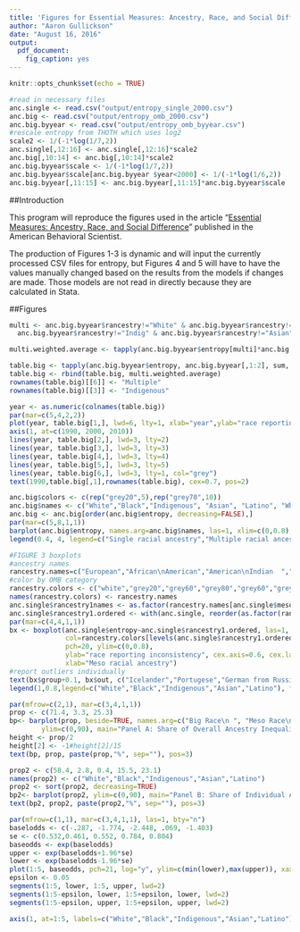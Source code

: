 ```yaml
---
title: 'Figures for Essential Measures: Ancestry, Race, and Social Difference'
author: "Aaron Gullickson"
date: "August 16, 2016"
output: 
  pdf_document: 
    fig_caption: yes
---
```


```r
knitr::opts_chunk$set(echo = TRUE)

#read in necessary files
anc.single <- read.csv("output/entropy_single_2000.csv")
anc.big <- read.csv("output/entropy_omb_2000.csv")
anc.big.byyear <- read.csv("output/entropy_omb_byyear.csv")
#rescale entropy from THOTH which uses log2
scale2 <- 1/(-1*log(1/7,2))
anc.single[,12:16] <- anc.single[,12:16]*scale2
anc.big[,10:14] <- anc.big[,10:14]*scale2
anc.big.byyear$scale <- 1/(-1*log(1/7,2))
anc.big.byyear$scale[anc.big.byyear $year<2000] <- 1/(-1*log(1/6,2))
anc.big.byyear[,11:15] <- anc.big.byyear[,11:15]*anc.big.byyear$scale
```

##Introduction

This program will reproduce the figures used in the article "[Essential Measures: Ancestry, Race, and Social Difference](http://abs.sagepub.com/content/60/4/498)" published in the American Behavioral Scientist.

The production of Figures 1-3 is dynamic and will input the currently processed CSV files for entropy, but Figures 4 and 5 will have to have the values manually changed based on the results from the models if changes are made. Those models are not read in directly because they are calculated in Stata. 

##Figures

```r
multi <- anc.big.byyear$rancestry!="White" & anc.big.byyear$rancestry!="Black" & 
  anc.big.byyear$rancestry!="Indig" & anc.big.byyear$rancestry!="Asian" & anc.big.byyear$rancestry!="Latino"

multi.weighted.average <- tapply(anc.big.byyear$entropy[multi]*anc.big.byyear$N[multi],anc.big.byyear$year[multi],sum)/tapply(anc.big.byyear$N[multi],anc.big.byyear$year[multi],sum)

table.big <- tapply(anc.big.byyear$entropy, anc.big.byyear[,1:2], sum, na.rm=T)[c("White","Black","Indig","Asian","Latino"),]
table.big <- rbind(table.big, multi.weighted.average)
rownames(table.big)[[6]] <- "Multiple"
rownames(table.big)[[3]] <- "Indigenous"

year <- as.numeric(colnames(table.big))
par(mar=c(5,4,2,2))
plot(year, table.big[1,], lwd=6, lty=1, xlab="year",ylab="race reporting inconsistency", ylim=c(0,.85), type="l", las=1, xlim=c(1987,2012), xaxt="n")
axis(1, at=c(1990, 2000, 2010))
lines(year, table.big[2,], lwd=3, lty=2)
lines(year, table.big[3,], lwd=3, lty=3)
lines(year, table.big[4,], lwd=3, lty=4)
lines(year, table.big[5,], lwd=3, lty=5)
lines(year, table.big[6,], lwd=3, lty=1, col="grey")
text(1990,table.big[,1],rownames(table.big), cex=0.7, pos=2)
```

```r
anc.big$colors <- c(rep("grey20",5),rep("grey70",10))
anc.big$names <- c("White","Black","Indigenous", "Asian", "Latino", "White/Black","White/Indigenous", "White/Asian", "White/Latino", "Black/Indigenous", "Black/Asian", "Black/Latino", "Indigenous/Asian", "Indigenous/Latino", "Asian/Latino")
anc.big <- anc.big[order(anc.big$entropy, decreasing=FALSE),]
par(mar=c(5,8,1,1))
barplot(anc.big$entropy, names.arg=anc.big$names, las=1, xlim=c(0,0.8), horiz=TRUE, col=anc.big$colors, xlab="race reporting inconsistency")
legend(0.4, 4, legend=c("Single racial ancestry","Multiple racial ancestry"), fill=c("grey20","grey70"),cex=0.85)
```

```r
#FIGURE 3 boxplots
#ancestry names
rancestry.names=c("European","African\nAmerican","American\nIndian  ","E and\nSE Asian","Pacific\nIslander","Latino","Afro-\nCaribbean","M East/\nN African","African","South\nAsian")
#color by OMB category
rancestry.colors <- c("white","grey20","grey60","grey80","grey60","grey40","grey20","white","grey20","grey80")
names(rancestry.colors) <- rancestry.names
anc.single$rancestry1names <- as.factor(rancestry.names[anc.single$meso])
anc.single$rancestry1.ordered <- with(anc.single, reorder(as.factor(rancestry1names), entropy, median))
par(mar=c(4,4,1,1))
bx <- boxplot(anc.single$entropy~anc.single$rancestry1.ordered, las=1,
              col=rancestry.colors[levels(anc.single$rancestry1.ordered)], 
              pch=20, ylim=c(0,0.8), 
              ylab="race reporting inconsistency", cex.axis=0.6, cex.lab=0.7,
              xlab="Meso racial ancestry")
#report outliers individually
text(bx$group+0.1, bx$out, c("Icelander","Portugese","German from Russia","Roma","Uzbek","New Zealander","Cape Verdean","Sudanese","Creole","South American","Moroccan","Other Arab","Eurasian","Amerasian","Afghan"), pos=4, cex=0.5, offset=0.01)
legend(1,0.8,legend=c("White","Black","Indigenous","Asian","Latino"), fill=c("white","grey20","grey60","grey80","grey40"), cex=0.35, title="Big race categories")
```

```r
par(mfrow=c(2,1), mar=c(3,4,1,1))
prop <- c(71.4, 3.3, 25.3)
bp<- barplot(prop, beside=TRUE, names.arg=c("Big Race\n ", "Meso Race\nwithin Big Race", "Individual Ancestry\nwithin Meso Race"),
        ylim=c(0,90), main="Panel A: Share of Overall Ancestry Inequality")
height <- prop/2
height[2] <- -1#height[2]/15
text(bp, prop, paste(prop,"%", sep=""), pos=3)

prop2 <- c(58.4, 2.8, 0.4, 15.5, 23.1)
names(prop2) <- c("White","Black","Indigenous","Asian","Latino")
prop2 <- sort(prop2, decreasing=TRUE)
bp2<- barplot(prop2, ylim=c(0,90), main="Panel B: Share of Individual Ancestry Inequality by Big Race")
text(bp2, prop2, paste(prop2,"%", sep=""), pos=3)
```

```r
par(mfrow=c(1,1), mar=c(3,4,1,1), las=1, bty="n")
baselodds <- c(-.287, -1.774, -2.448, .069, -1.403)
se <- c(0.532,0.461, 0.552, 0.784, 0.804)
baseodds <- exp(baselodds)
upper <- exp(baselodds+1.96*se)
lower <- exp(baselodds-1.96*se)
plot(1:5, baseodds, pch=21, log="y", ylim=c(min(lower),max(upper)), xaxt="n", xlim=c(0.5,5.5), cex=2, bg="grey", ylab="Odds of college completion")
epsilon <- 0.05
segments(1:5, lower, 1:5, upper, lwd=2)
segments(1:5-epsilon, lower, 1:5+epsilon, lower, lwd=2)
segments(1:5-epsilon, upper, 1:5+epsilon, upper, lwd=2)

axis(1, at=1:5, labels=c("White","Black","Indigenous","Asian","Latino"))
```